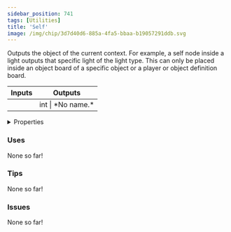 ```yaml
---
sidebar_position: 741
tags: [Utilities]
title: 'Self'
image: /img/chip/3d7d40d6-885a-4fa5-bbaa-b19057291ddb.svg
---
```


Outputs the object of the current context. For example, a self node inside a light outputs that specific light of the light type. This can only be placed inside an object board of a specific object or a player or object definition board.



<IChip uuid="3d7d40d6-885a-4fa5-bbaa-b19057291ddb"/>

<table><thead><tr><th>Inputs</th><th>Outputs</th></tr></thead><tbody><tr><td /><td>int | *No name.*</td></tr></tbody></table>

<details>
  <summary>Properties</summary>
  <div>
    <div>
    <table>
      <tbody>
        <tr>
          <td>Is beta required?</td>
          <td>No</td>
        </tr>
        <tr>
          <td>Is chip a trolling risk?</td>
          <td>No</td>
        </tr>
        <tr>
          <td>Is chip a role assignment risk?</td>
          <td>No</td>
        </tr>
        <tr>
          <td>Chip UUID</td>
          <td>3d7d40d6-885a-4fa5-bbaa-b19057291ddb</td>
        </tr>
        <tr>
          <td>Room availability</td>
          <td>Available everywhere</td>
        </tr>
      </tbody>
    </table>
    </div>
  </div>
</details>

### Uses

None so far!

### Tips

None so far!

### Issues

None so far!